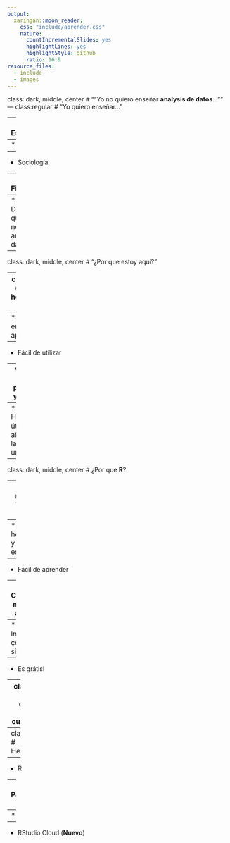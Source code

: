 ```yaml
---
output:
  xaringan::moon_reader:
    css: "include/aprender.css"
    nature:
      countIncrementalSlides: yes
      highlightLines: yes
      highlightStyle: github
      ratio: 16:9
resource_files:
  - include
  - images
---
```

class: dark, middle, center
# ""Yo no quiero enseñar **analysis de datos**...""
---
class:regular
# "Yo quiero enseñar..."


--
* Estadística


--
* Biología


--
* Sociología


--
* Finanzas


--
* Diciplina que necesita analizar datos


---
class: dark, middle, center
# "¿Por que estoy aquí?"

---
class:regular
# Necesita herramientas que...


--
* Fácil de empezar a aprender


--
* Fácil de utilizar


--
* Apoyan análisis pequeños y grandes


--
* Habilidades útiles afuera de la universidad


---
class: dark, middle, center
# ¿Por que **R**?

---
class: regular
# Ventajas de **R**


--
* Lenguaje hecho por, y para estadísticos


--
*  Fácil de aprender


--
*  Comunidad mundial, y amigable


--
*  Integración con otros sistemas


--
*  Es grátis!


---
class: dark, middle, center
# ¿Que cubriremos?

---
class: regular
# Herramientas


--
* R


--
* Paquetes de R


--
* RStudio


--
* RStudio Cloud (**Nuevo**)

